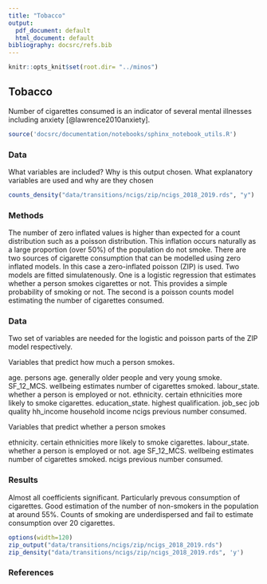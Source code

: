 ```yaml
---
title: "Tobacco"
output:
  pdf_document: default
  html_document: default
bibliography: docsrc/refs.bib
---
```


```r
knitr::opts_knit$set(root.dir= "../minos")
```
## Tobacco


Number of cigarettes consumed is an indicator of several mental illnesses including anxiety [@lawrence2010anxiety].

```r
source('docsrc/documentation/notebooks/sphinx_notebook_utils.R')
```


### Data
  
  What variables are included? Why is this output chosen. What explanatory variables are used and why are they chosen

```r
counts_density("data/transitions/ncigs/zip/ncigs_2018_2019.rds", "y")
```

### Methods

The number of zero inflated values is higher than expected for a count distribution such as a poisson distribution. This inflation occurs naturally as a large proportion (over 50\%) of the population do not smoke. There are two sources of cigarette consumption that can be modelled using zero inflated models. In this case a zero-inflated poisson (ZIP) is used. Two models are fitted simulatenously. One is a logistic regression that estimates whether a person smokes cigarettes or not. This provides a simple probability of smoking or not. The second is a poisson counts model estimating the number of cigarettes consumed. 

### Data

Two set of variables are needed for the logistic and poisson parts of the ZIP model respectively.

Variables that predict how much a person smokes.

age. persons age. generally older people and very young smoke. 
SF_12_MCS. wellbeing estimates number of cigarettes smoked.
labour_state. whether a person is employed or not.
ethnicity. certain ethnicities more likely to smoke cigarettes. 
education_state. highest qualification.
job_sec job quality
hh_income household income
ncigs previous number consumed.

Variables that predict whether a person smokes

ethnicity. certain ethnicities more likely to smoke cigarettes. 
labour_state. whether a person is employed or not.
age
SF_12_MCS. wellbeing estimates number of cigarettes smoked.
ncigs previous number consumed.

### Results
  
Almost all coefficients significant. Particularly prevous consumption of cigarettes. Good estimation of the number of non-smokers in the population at around 55\%. Counts of smoking are underdispersed and fail to estimate consumption over 20 cigarettes. 


```r
options(width=120)
zip_output("data/transitions/ncigs/zip/ncigs_2018_2019.rds")
zip_density("data/transitions/ncigs/zip/ncigs_2018_2019.rds", 'y')
```


### References


